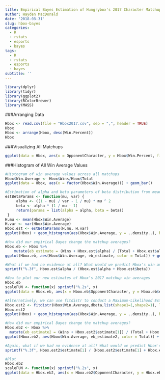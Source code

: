 ---
title: Empirical Bayes Estimation of Hungrybox's 2017 Character Matchups
author: Hayden MacDonald
date: '2018-08-31'
slug: hbox-bayes
categories:
  - R
  - rstats
  - esports
  - bayes
tags:
  - R
  - rstats
  - esports
  - bayes
subtitle: ''
---

```{r}
library(dplyr)
library(tidyr)
library(ggplot2)
library(RColorBrewer)
library(MASS)
```

###Arranging Data

```{r}
Hbox <- read.csv(file = "Hbox2017.csv", sep = ",", header = TRUE)
Hbox
Hbox <- arrange(Hbox, desc(Win.Percent))
Hbox
```

###Visualizing All Matchups

```{r}
ggplot(data = Hbox, aes(x = OpponentCharacter, y = Hbox$Win.Percent, fill = Win.Percent)) + geom_bar(stat = "identity", show.legend = FALSE) + theme(axis.text.x = element_text(angle = 90, hjust = 1)) + ylab("Win Percentage") + xlab("Opponent Character") + scale_x_discrete(limits = c("Marth", "Samus ", "Sheik", "Falco", "Captain Falcon", "Yoshi", "Ice Climbers", "Pikachu", "Fox", "Young Link")) + coord_cartesian(ylim = c(0,100))
```

###Histogram of All Win Average Values

```{r}
#Histogram of win average values across all matchups
Hbox$Win.Average <- Hbox$Wins/Hbox$Total
ggplot(data = Hbox, aes(x = factor(Hbox$Win.Average))) + geom_bar()

#Estimation of alpha and beta parameters of beta distribution from mean and variance of above data (Method of Moments Estimation)
estBetaParams <- function(mu, var) {
     alpha <- ((1 - mu) / var - 1 / mu) * mu ^ 2
     beta <- alpha * (1 / mu - 1)
     return(params = list(alpha = alpha, beta = beta))
 }
H.mu <- mean(Hbox$Win.Average)
H.var <- var(Hbox$Win.Average)
Hbox.est <- estBetaParams(H.mu, H.var)
ggplot(Hbox) + geom_histogram(aes(Hbox$Win.Average, y = ..density..), binwidth = .005) + stat_function(fun = function(x) dbeta(x, Hbox.est$alpha, Hbox.est$beta), color = "red", size = 1)

#How did our empirical Bayes change the matchup averages?
Hbox.eb <- Hbox %>%
    mutate(eb_estimate = (Wins + Hbox.est$alpha) / (Total + Hbox.est$alpha + Hbox.est$beta))
ggplot(Hbox.eb, aes(Hbox$Win.Average, eb_estimate, color = Total)) + geom_hline(yintercept = Hbox.est$alpha / (Hbox.est$alpha + Hbox.est$beta), color = "red", lty = 2) + geom_point() + geom_abline(color = "red") + scale_colour_gradient(trans = "log", breaks = 10 ^ (1:5)) + xlab("Win Average") + ylab("Empirical Bayes Matchup Average")

#What if we had no evidence at all? What would we predict Hbox's win average across all matchups to be?
sprintf("%.3f", Hbox.est$alpha / (Hbox.est$alpha + Hbox.est$beta))

#Now to plot our new estimates of Hbox's 2017 matchup win averages
Hbox.eb
scaleFUN <- function(x) sprintf("%.2s", x)
ggplot(data = Hbox.eb, aes(x = Hbox.eb$OpponentCharacter, y = Hbox.eb$eb_estimate, fill = Hbox.eb$eb_estimate)) + geom_bar(stat = "identity", show.legend = FALSE) + theme(axis.text.x = element_text(angle = 90, hjust = 1)) + ylab("Empirical Estimation of Win Average") + xlab("Opponent Character") + scale_x_discrete(limits = c("Marth", "Samus ", "Sheik", "Falco", "Captain Falcon", "Yoshi", "Ice Climbers", "Pikachu", "Fox", "Young Link")) + coord_cartesian(ylim = c(0.0, 1.0))
```

```{r}
#Alternatively, we can use fitdistr to conduct a Maximum-Likelihood Estimation of alpha and beta
Hbox.est2 <- fitdistr(Hbox$Win.Average,dbeta,list(shape1=1,shape2=1), lower = c(0,0))
Hbox.est2
ggplot(Hbox) + geom_histogram(aes(Hbox$Win.Average, y = ..density..), binwidth = .005) + stat_function(fun = function(x) dbeta(x, Hbox.est2$estimate[1], Hbox.est2$estimate[2]), color = "red", size = 1)

#How did our empirical Bayes change the matchup averages?
Hbox.eb2 <- Hbox %>%
  mutate(eb_estimate2 = (Wins + Hbox.est2$estimate[1]) / (Total + Hbox.est2$estimate[1] + Hbox.est2$estimate[2]))
ggplot(Hbox.eb2, aes(Hbox$Win.Average, eb_estimate2, color = Total)) + geom_hline(yintercept = Hbox.est2$estimate[1] / (Hbox.est2$estimate[1] + Hbox.est2$estimate[2]), color = "red", lty = 2) + geom_point() + geom_abline(color = "red") + scale_colour_gradient(trans = "log", breaks = 10 ^ (1:5)) + xlab("Win Average") + ylab("Empirical Bayes Matchup Average")

#Again, what if we had no evidence at all? What would we predict Hbox's win average across all matchups to be?
sprintf("%.3f", Hbox.est2$estimate[1] / (Hbox.est2$estimate[1] + Hbox.est2$estimate[2]))

#Plot
Hbox.eb2
scaleFUN <- function(x) sprintf("%.2s", x)
ggplot(data = Hbox.eb2, aes(x = Hbox.eb2$OpponentCharacter, y = Hbox.eb2$eb_estimate, fill = Hbox.eb2$eb_estimate)) + geom_bar(stat = "identity", show.legend = FALSE) + theme(axis.text.x = element_text(angle = 90, hjust = 1)) + ylab("Empirical Estimation of Win Average") + xlab("Opponent Character") + scale_x_discrete(limits = c("Marth", "Samus ", "Sheik", "Falco", "Captain Falcon", "Yoshi", "Ice Climbers", "Pikachu", "Fox", "Young Link")) + coord_cartesian(ylim = c(0.0, 1.0))
```



















